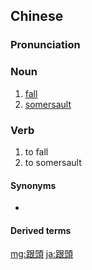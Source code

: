 {{also|跟头}}
==Chinese==
{{zh-forms|s=跟头}}

===Pronunciation===
{{zh-pron
|m=gēntou
|cat=n,v
}}

===Noun===
{{zh-noun}}

# [[fall]]
# [[somersault]]

===Verb===
{{zh-verb}}

# to fall
# to somersault

====Synonyms====
* {{zh-l|筋斗}}

====Derived terms====
{{zh-der|翻跟頭}}

{{zh-cat|Gymnastics}}

[[mg:跟頭]]
[[ja:跟頭]]